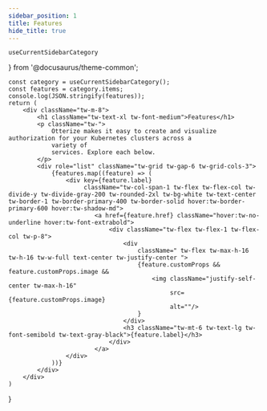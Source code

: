 ```yaml
---
sidebar_position: 1
title: Features
hide_title: true
---
```



    useCurrentSidebarCategory
} from '@docusaurus/theme-common';



    const category = useCurrentSidebarCategory();
    const features = category.items;
    console.log(JSON.stringify(features));
    return (
        <div className="tw-m-8">
            <h1 className="tw-text-xl tw-font-medium">Features</h1>
            <p className="tw-">
                Otterize makes it easy to create and visualize authorization for your Kubernetes clusters across a
                variety of
                services. Explore each below.
            </p>
            <div role="list" className="tw-grid tw-gap-6 tw-grid-cols-3">
                {features.map((feature) => (
                    <div key={feature.label}
                         className="tw-col-span-1 tw-flex tw-flex-col tw-divide-y tw-divide-gray-200 tw-rounded-2xl tw-bg-white tw-text-center tw-border-1 tw-border-primary-400 tw-border-solid hover:tw-border-primary-600 hover:tw-shadow-md">
                            <a href={feature.href} className="hover:tw-no-underline hover:tw-font-extrabold">
                                <div className="tw-flex tw-flex-1 tw-flex-col tw-p-8">
                                    <div
                                        className=" tw-flex tw-max-h-16 tw-h-16 tw-w-full text-center tw-justify-center ">
                                        {feature.customProps && feature.customProps.image &&
                                            <img className="justify-self-center tw-max-h-16"
                                                 src={feature.customProps.image}
                                                 alt=""/>
                                        }
                                    </div>
                                    <h3 className="tw-mt-6 tw-text-lg tw-font-semibold tw-text-gray-black">{feature.label}</h3>
                                </div>
                            </a>
                    </div>
                ))}
            </div>
        </div>
    )
}






